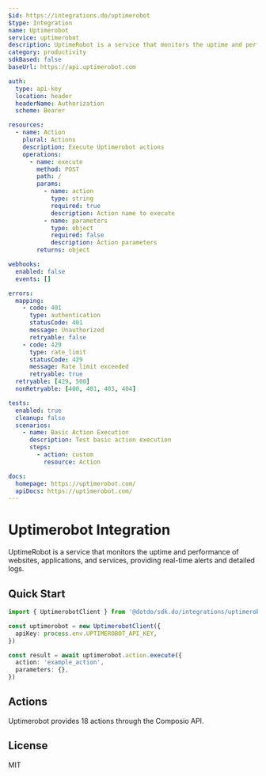 ```yaml
---
$id: https://integrations.do/uptimerobot
$type: Integration
name: Uptimerobot
service: uptimerobot
description: UptimeRobot is a service that monitors the uptime and performance of websites, applications, and services, providing real-time alerts and detailed logs.
category: productivity
sdkBased: false
baseUrl: https://api.uptimerobot.com

auth:
  type: api-key
  location: header
  headerName: Authorization
  scheme: Bearer

resources:
  - name: Action
    plural: Actions
    description: Execute Uptimerobot actions
    operations:
      - name: execute
        method: POST
        path: /
        params:
          - name: action
            type: string
            required: true
            description: Action name to execute
          - name: parameters
            type: object
            required: false
            description: Action parameters
        returns: object

webhooks:
  enabled: false
  events: []

errors:
  mapping:
    - code: 401
      type: authentication
      statusCode: 401
      message: Unauthorized
      retryable: false
    - code: 429
      type: rate_limit
      statusCode: 429
      message: Rate limit exceeded
      retryable: true
  retryable: [429, 500]
  nonRetryable: [400, 401, 403, 404]

tests:
  enabled: true
  cleanup: false
  scenarios:
    - name: Basic Action Execution
      description: Test basic action execution
      steps:
        - action: custom
          resource: Action

docs:
  homepage: https://uptimerobot.com/
  apiDocs: https://uptimerobot.com/
---
```


# Uptimerobot Integration

UptimeRobot is a service that monitors the uptime and performance of websites, applications, and services, providing real-time alerts and detailed logs.

## Quick Start

```typescript
import { UptimerobotClient } from '@dotdo/sdk.do/integrations/uptimerobot'

const uptimerobot = new UptimerobotClient({
  apiKey: process.env.UPTIMEROBOT_API_KEY,
})

const result = await uptimerobot.action.execute({
  action: 'example_action',
  parameters: {},
})
```

## Actions

Uptimerobot provides 18 actions through the Composio API.

## License

MIT
